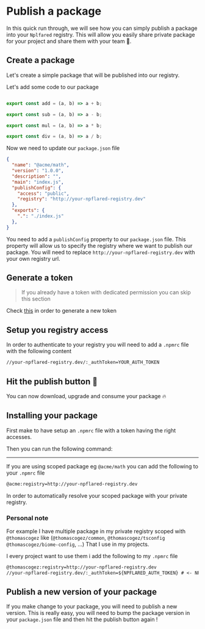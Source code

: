 
# Publish a package 
In this quick run through, we will see how you can simply publish a package into your `Nplfared` registry.
This will allow you easily share private package for your project and share them with your team 🤝.

## Create a package
Let's create a simple package that will be published into our registry.

<PackageManagerTabs command="init" />

Let's add some code to our package

```js title="index.js"

export const add = (a, b) => a + b;

export const sub = (a, b) => a - b;

export const mul = (a, b) => a * b;

export const div = (a, b) => a / b;
```

Now we need to update our `package.json` file

```json {6-9} title="package.json"
{
  "name": "@acme/math",
  "version": "1.0.0",
  "description": "",
  "main": "index.js",
  "publishConfig": {
    "access": "public",
    "registry": "http://your-npflared-registry.dev"
  },
  "exports": {
    ".": "./index.js"
  },
}
```
You need to add a `publishConfig` property to our `package.json` file. 
This property will allow us to specify the registry where we want to publish our package.
You will need to replace `http://your-npflared-registry.dev` with your own registry url.

## Generate a token 
> If you already have a token with dedicated permission you can skip this section

Check [this](/guide/api/tokens) in order to generate a new token

## Setup you registry access
In order to authenticate to your registry you will need to add a `.npmrc` file with the following content

```txt file=".npmrc"
//your-npflared-registry.dev/:_authToken=YOUR_AUTH_TOKEN
```

## Hit the publish button 🚀

<PackageManagerTabs command="publish" />


You can now download, upgrade and consume your package 🔥

## Installing your package

First make to have setup an `.npmrc` file with a token having the right accesses.

Then you can run the following command:

<PackageManagerTabs command="install --registry http://your-npflared-registry.dev" />

--- 

If you are using scoped package eg `@acme/math` you can add the following to your `.npmrc` file
```txt file=".npmrc"
@acme:registry=http://your-npflared-registry.dev
```
In order to automatically resolve your scoped package with your private registry.

### Personal note
For example I have multiple package in my private registry scoped with `@thomascogez` like (`@thomascogez/common`, `@thomascogez/tsconfig` `@thomascogez/biome-config`, ...)
That I use in my projects. 

I every project want to use them i add the following to my `.npmrc` file
```txt file=".npmrc"
@thomascogez:registry=http://your-npflared-registry.dev
//your-npflared-registry.dev/:_authToken=${NPFLARED_AUTH_TOKEN} # <- NPFLARED_AUTH_TOKEN is stored on my machine env
```

## Publish a new version of your package 

If you make change to your package, you will need to publish a new version. 
This is really easy, you will need to bump the package version in your `package.json` file and then hit the publish button again !

